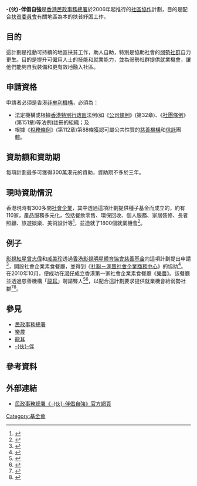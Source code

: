 {{Infobox Non-profit
| Non-profit_name = -{伙}-伴倡自強<br/>Enhancing Self-Reliance Through District Partnership Programme
| Non-profit_logo = [[File:夥伴倡自強.jpg|centre]]
| founder = [[香港|香港]][[民政事務總署|民政事務總署]]
| Non-profit_type = [[香港政府|香港政府]][[基金|基金]]
| founded_date = 2006年
| area_served = 
| location= {{HK}}[[灣仔|灣仔]][[軒尼詩道|軒尼詩道]]139號<br/>中國海外大廈21樓<br/>[[民政事務總署|民政事務總署]]<br/>《-{伙}-伴倡自強》社區協作計劃<br/>秘書處 
| focus = 為弱勢社群提供就業機會
| Non-profit_slogan = 
| homepage = [http://www.had.gov.hk/tc/public_services/en_self_reli/#m 《-{伙}-伴倡自強》官網] 
}}

'''-{伙}-伴倡自強'''是[[香港|香港]][[民政事務總署|民政事務總署]]於2006年起推行的[[社區|社區]][[協作|協作]]計劃，目的是配合[[扶貧委員會|扶貧委員會]]有關地區為本的扶貧紓困工作。

==目的==
這計劃是推動可持續的地區扶貧工作，助人自助，特別是協助社會的[[弱勢社群|弱勢社群]]自力更生。目的是提升可僱用人士的技能和就業能力，並為弱勢社群提供就業機會，讓他們能夠自我裝備和更有效地融入社區。

==申請資格==
申請者必須是香港[[非牟利機構|非牟利機構]]，必須為：
* 法定機構或根據[[香港特別行政區|香港特別行政區]]法例(如《[[公司條例|公司條例]]》(第32章)、《[[社團條例|社團條例]]》(第151章)等法例)註冊的組織；及
* 根據《[[稅務條例|稅務條例]]》(第112章)第88條獲認可屬公共性質的[[慈善機構|慈善機構]]和[[信託|信託]]團體。

==資助額和資助期==
每項計劃最多可獲得300萬港元的資助，資助期不多於三年。

==現時資助情況==
香港現時有300多間[[社會企業|社會企業]]，其中透過這項計劃提供種子基金而成立的，約有110家，產品服務多元化，包括餐飲零售、環保回收、個人服務、家居裝修、長者照顧、旅遊娛樂、美術設計等<ref>{{cite web |language=zh-hk |url=http://paper.wenweipo.com/2011/03/01/PL1103010006.htm |title=鼓勵愛心消費 構建和諧社會 |publisher=[[文匯報_(香港)|文匯報 (香港)]] |date=2011-03-01 |accessdate=2012-02-28 |archive-url=https://web.archive.org/web/20110306081952/http://paper.wenweipo.com/2011/03/01/PL1103010006.htm |archive-date=2011-03-06 |dead-url=yes }}</ref>，並造就了1800個就業機會<ref>{{cite web |language=zh-hk |url=http://life.mingpao.com/cfm/reports3.cfm?File=20110208/rptaa02c/ghb2.txt |title=「伙伴倡自強」計劃擬放寬 |publisher=[[明報|明報]] |date=2011-02-08 |accessdate=2012-02-28 |archive-date=2019-11-06 |archive-url=https://web.archive.org/web/20191106205448/https://life.mingpao.com/cfm/reports3.cfm?File=20110208%2Frptaa02c%2Fghb2.txt |dead-url=no }}</ref>。

==例子==
[[電影演員|影視紅星]][[曾志偉|曾志偉]]和[[戚美珍|戚美珍]]透過[[香港影視明星體育協會慈善基金|香港影視明星體育協會慈善基金]]向這項計劃提出申請<ref>{{cite web |language=zh-hk |url=http://hk.apple.nextmedia.com/template/apple/art_main.php?iss_id=20101005&sec_id=462&subsec=830&art_id=14519178 |title=馮仁昭四圍超：志偉擬辦老人健身室 |publisher=[[蘋果日報_(香港)|蘋果日報 (香港)]] |date=2010-10-05 |accessdate=2012-02-28 }}{{Dead link}}</ref>，開設社會企業素食餐廳，並得到《[[社聯－滙豐社會企業商務中心|社聯－滙豐社會企業商務中心]]》的協助<ref>{{cite web |language=zh-hk |url=http://hk.news.yahoo.com/%E6%BB%99%E8%B1%90%E5%B9%AB%E7%A4%BE%E4%BC%81%E5%81%9A%E7%94%9F%E6%84%8F-223000719.html |title=滙豐幫社企做生意 |publisher=[[星島日報|星島日報]] |date=2011-09-08 |accessdate=2012-02-28 |archive-date=2015-07-06 |archive-url=https://web.archive.org/web/20150706072817/https://hk.news.yahoo.com/%E6%BB%99%E8%B1%90%E5%B9%AB%E7%A4%BE%E4%BC%81%E5%81%9A%E7%94%9F%E6%84%8F-223000719.html |dead-url=no }}</ref>。在2010年10月，便成功在[[灣仔|灣仔]]成立香港第一家社會企業素食餐廳《[[樂農|樂農]]》。該餐廳並透過慈善機構「[[龍耳|龍耳]]」聘請聾人<ref>{{cite web |language=zh-hk |url=http://www1.hk.apple.nextmedia.com/template/apple/art_main.php?iss_id=20101219&sec_id=4104&art_id=14780972 |title=生活存關愛：首間素食餐廳聘用聽障人士 |publisher=[[蘋果日報_(香港)|蘋果日報 (香港)]] |date=2010-12-19 |accessdate=2012-02-28 |archive-date=2020-03-27 |archive-url=https://web.archive.org/web/20200327194848/https://hk.news.appledaily.com/local/daily/article/20101219/14780972 |dead-url=yes }}</ref><ref>{{cite web|language=zh-hk|url=http://www.singpao.com/newsarticle.aspx?NewsID=129007&Lang=tc|title=非牟利社企素食餐廳|publisher=[[成報|成報]]|date=|accessdate=2012-02-28}}{{dead link|date=2017年11月 |bot=InternetArchiveBot |fix-attempted=yes }}</ref>，以配合這計劃要求提供就業機會給弱勢社群<ref>{{cite web|language=zh-hk|url=http://www.hkdailynews.com.hk/enews.php?id=125196&scid=28|title=曾志偉開心投資素食館|publisher=[[新報_(香港)|新報]]|date=|accessdate=2012-02-28|deadurl=yes|archiveurl=https://archive.is/20130107154432/http://www.hkdailynews.com.hk/enews.php?id=125196&scid=28|archivedate=2013-01-07}}</ref><ref>{{cite web |language=zh-hk |url=http://paper.wenweipo.com/2010/10/05/EN1010050038.htm |title=戚美珍助失聰人士就業 |publisher=[[文匯報_(香港)|文匯報 (香港)]] |date=2010-10-05 |accessdate=2012-02-28 |archive-url=https://web.archive.org/web/20111228092734/http://paper.wenweipo.com/2010/10/05/EN1010050038.htm |archive-date=2011-12-28 |dead-url=yes }}</ref>。

== 參見 ==
* [[民政事務總署|民政事務總署]]
* [[樂農|樂農]]
* [[龍耳|龍耳]]
* [[伙伴|-{伙}-伴]]

==參考資料==
<div class="references-small">
<references />
</div>

== 外部連結 ==
* [http://www.had.gov.hk/tc/public_services/en_self_reli/ 民政事務總署《-{伙}-伴倡自強》官方網頁]{{Wayback|url=http://www.had.gov.hk/tc/public_services/en_self_reli/ |date=20191102073132 }}

[[Category:基金會|Category:基金會]]